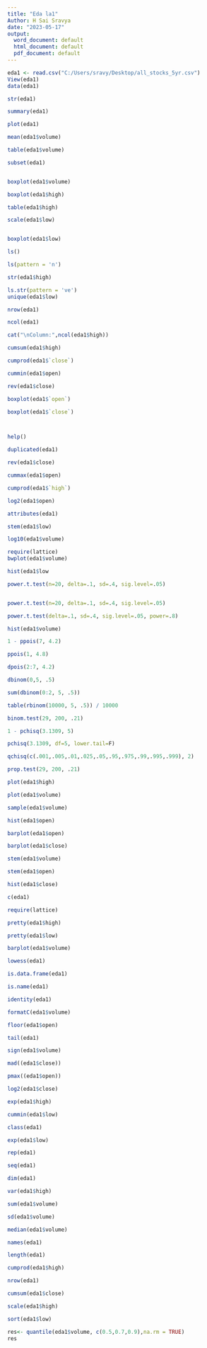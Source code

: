---
title: "Eda la1"
Author: H Sai Sravya
date: "2023-05-17"
output:
  word_document: default
  html_document: default
  pdf_document: default
---

```{r}
eda1 <- read.csv("C:/Users/sravy/Desktop/all_stocks_5yr.csv")
View(eda1)
data(eda1)

```

```{r}
str(eda1)

```

```{r}
summary(eda1)
```

```{r}
plot(eda1)
```

```{r}
mean(eda1$volume)
```

```{r}
table(eda1$volume)
```

```{r}
subset(eda1)
```

```{r}
```

```{r}
boxplot(eda1$volume)
```

```{r}
boxplot(eda1$high)
```

```{r}
table(eda1$high)
```

```{r}
scale(eda1$low)
```

```{r}
```

```{r}
boxplot(eda1$low)
```

```{r}
ls()
```

```{r}
ls(pattern = 'n')
```

```{r}
str(eda1$high)
```

```{r}
ls.str(pattern = 've')
unique(eda1$low)
```

```{r}
nrow(eda1)
```

```{r}
ncol(eda1)
```

```{r}
cat("\nColumn:",ncol(eda1$high))
```

```{r}
cumsum(eda1$high)
```

```{r}
cumprod(eda1$`close`)
```

```{r}
cummin(eda1$open)
```

```{r}
rev(eda1$close)
```

```{r}
boxplot(eda1$`open`)
```

```{r}
boxplot(eda1$`close`)
```

```{r}
```

```{r}

```

```{r}
help()
```

```{r}
duplicated(eda1)
```

```{r}
rev(eda1$close)
```

```{r}
cummax(eda1$open)
```

```{r}
cumprod(eda1$`high`)
```

```{r}
log2(eda1$open) 
```

```{r}
attributes(eda1)
```

```{r}
stem(eda1$low)
```

```{r}
log10(eda1$volume) 
```

```{r}
require(lattice)
bwplot(eda1$volume)
```

```{r}
hist(eda1$low
```

```{r}
power.t.test(n=20, delta=.1, sd=.4, sig.level=.05)
```

```{power.t.test(n=20, delta=.1, sd=.4, sig.level=.05)}

```

```{r}
power.t.test(n=20, delta=.1, sd=.4, sig.level=.05)

```

```{r}
power.t.test(delta=.1, sd=.4, sig.level=.05, power=.8)
```

```{r}
hist(eda1$volume)
```

```{r}
1 - ppois(7, 4.2)
```

```{r}
ppois(1, 4.8)

```

```{r}
dpois(2:7, 4.2)
```

```{r}
dbinom(0,5, .5)

```

```{r}
sum(dbinom(0:2, 5, .5))

```

```{r}
table(rbinom(10000, 5, .5)) / 10000
```

```{r}
binom.test(29, 200, .21)
```

```{r}
1 - pchisq(3.1309, 5)
```

```{r}
pchisq(3.1309, df=5, lower.tail=F)
```

```{r}
qchisq(c(.001,.005,.01,.025,.05,.95,.975,.99,.995,.999), 2) 
```

```{r}
prop.test(29, 200, .21)
```

```{r}
plot(eda1$high)
```

```{r}
plot(eda1$volume)
```

```{r}
sample(eda1$volume)
```

```{r}
hist(eda1$open)
```

```{r}
barplot(eda1$open)
```

```{r}
barplot(eda1$close)
```

```{r}
stem(eda1$volume)
```

```{r}
stem(eda1$open)
```

```{r}
hist(eda1$close)
```

```{r}
c(eda1)
```

```{r}
require(lattice)
```

```{r}
pretty(eda1$high)
```

```{r}
pretty(eda1$low)
```

```{r}
barplot(eda1$volume)
```

```{r}
lowess(eda1)
```

```{r}
is.data.frame(eda1)

```

```{r}
is.name(eda1)

```

```{r}
identity(eda1)
```

```{r}
formatC(eda1$volume)
```

```{r}
floor(eda1$open)
```

```{r}
tail(eda1)
```

```{r}
sign(eda1$volume)

```

```{r}
mad((eda1$close))
```

```{r}
pmax((eda1$open))
```

```{r}
log2(eda1$close)
```

```{r}
exp(eda1$high)
```

```{r}
cummin(eda1$low)
```

```{r}
class(eda1)
```

```{r}
exp(eda1$low)
```

```{r}
rep(eda1)
```

```{r}
seq(eda1)
```

```{r}
dim(eda1)
```

```{r}
var(eda1$high)
```

```{r}
sum(eda1$volume)
```

```{r}
sd(eda1$volume)
```

```{r}
median(eda1$volume)
```

```{r}
names(eda1)
```

```{r}
length(eda1)
```

```{r}
cumprod(eda1$high)
```

```{r}
nrow(eda1)
```

```{r}
cumsum(eda1$close)
```

```{r}
scale(eda1$high)
```

```{r}
sort(eda1$low)
```

```{r}
res<- quantile(eda1$volume, c(0.5,0.7,0.9),na.rm = TRUE)
res
```
